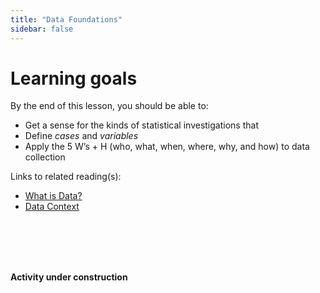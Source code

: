 ```yaml
---
title: "Data Foundations"
sidebar: false
---
```


# Learning goals

By the end of this lesson, you should be able to:

- Get a sense for the kinds of statistical investigations that 
- Define *cases* and *variables*
- Apply the 5 W's + H (who, what, when, where, why, and how) to data collection

Links to related reading(s):

- [What is Data?](https://mac-stat.github.io/Stat155Notes/what-is-data.html)
- [Data Context](https://mac-stat.github.io/Stat155Notes/data-context.html)

<br><br><br><br>

**Activity under construction**

